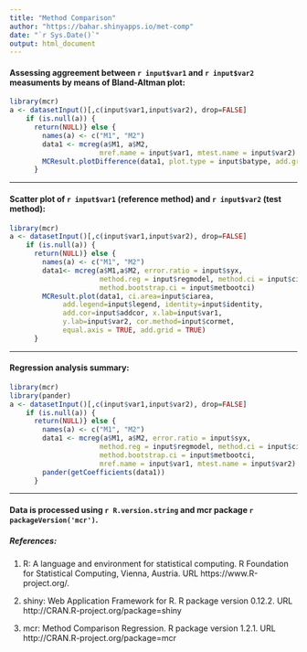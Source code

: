 ```yaml
---
title: "Method Comparison"
author: "https://bahar.shinyapps.io/met-comp"
date: "`r Sys.Date()`"
output: html_document
---
```



#### Assessing aggreement between **`r input$var1`** and **`r input$var2`** measuments by means of Bland-Altman plot:


```r
library(mcr)
a <- datasetInput()[,c(input$var1,input$var2), drop=FALSE]
    if (is.null(a)) {
      return(NULL)} else {
        names(a) <- c("M1", "M2")
        data1 <- mcreg(a$M1, a$M2,
                      mref.name = input$var1, mtest.name = input$var2)
        MCResult.plotDifference(data1, plot.type = input$batype, add.grid = TRUE)
      }
```

___


#### Scatter plot of **`r input$var1`** (reference method) and **`r input$var2`** (test method):


```r
library(mcr)
a <- datasetInput()[,c(input$var1,input$var2), drop=FALSE]
    if (is.null(a)) {
      return(NULL)} else {
        names(a) <- c("M1", "M2")
        data1<- mcreg(a$M1,a$M2, error.ratio = input$syx, 
                      method.reg = input$regmodel, method.ci = input$cimethod,
                      method.bootstrap.ci = input$metbootci)
        MCResult.plot(data1, ci.area=input$ciarea, 
             add.legend=input$legend, identity=input$identity,
             add.cor=input$addcor, x.lab=input$var1,
             y.lab=input$var2, cor.method=input$cormet, 
             equal.axis = TRUE, add.grid = TRUE)
      }
```

___


#### Regression analysis summary:


```r
library(mcr)
library(pander)
a <- datasetInput()[,c(input$var1,input$var2), drop=FALSE]
    if (is.null(a)) {
      return(NULL)} else {
        names(a) <- c("M1", "M2")
        data1 <- mcreg(a$M1, a$M2, error.ratio = input$syx, 
                      method.reg = input$regmodel, method.ci = input$cimethod,
                      method.bootstrap.ci = input$metbootci,
                      mref.name = input$var1, mtest.name = input$var2)
        pander(getCoefficients(data1))
      }
```

___


#### Data is processed using `r R.version.string` and mcr package `r packageVersion('mcr')`.


##### References:

1. R: A language and environment for statistical computing. R Foundation for Statistical Computing, Vienna, Austria. URL https://www.R-project.org/.
  
2. shiny: Web Application Framework for R. R package version 0.12.2. URL http://CRAN.R-project.org/package=shiny

3. mcr: Method Comparison Regression. R package version 1.2.1. URL http://CRAN.R-project.org/package=mcr